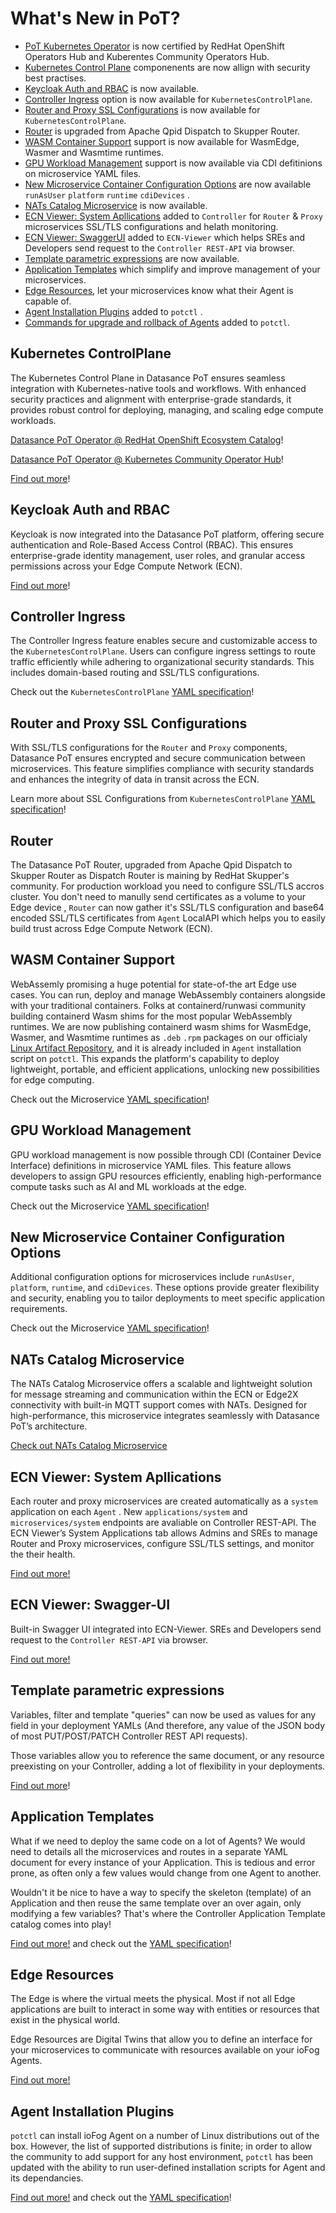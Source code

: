 # What's New in PoT?
- [PoT Kubernetes Operator](../reference-potctl/reference-control-plane) is now certified by RedHat OpenShift Operators Hub and Kuberentes Community Operators Hub.
- [Kubernetes Control Plane](../reference-potctl/reference-control-plane) componenents are now allign with security best practises.
- [Keycloak Auth and RBAC](../platform-iam/introduction) is now available.
- [Controller Ingress](../reference-potctl/reference-control-plane) option is now available for `KubernetesControlPlane`.
- [Router and Proxy SSL Configurations](../reference-potctl/reference-control-plane) is now available for `KubernetesControlPlane`.
- [Router](../getting-started/core-concepts) is upgraded from Apache Qpid Dispatch to Skupper Router.
- [WASM Container Support](../reference-potctl/reference-application) support is now available for WasmEdge, Wasmer and Wasmtime runtimes.
- [GPU Workload Management](../reference-potctl/reference-application) support is now available via CDI defitinions on microservice YAML files.
- [New Microservice Container Configuration Options](../reference-potctl/reference-application) are now available `runAsUser` `platform` `runtime` `cdiDevices` .
- [NATs Catalog Microservice](../reference-microserivces-catalog/nats) is now available.
- [ECN Viewer: System Apllications](../reference-controller/ecn-viewer) added to `Controller` for `Router` & `Proxy` microservices SSL/TLS configurations and helath monitoring.
- [ECN Viewer: SwaggerUI](../reference-controller/ecn-viewer) added to `ECN-Viewer` which helps SREs and Developers send request to the `Controller REST-API` via browser.
- [Template parametric expressions](../reference-potctl/reference-template-engine) are now available.
- [Application Templates](../applications/application-templates) which simplify and improve management of your microservices.
- [Edge Resources](../agent-management/edge-resources), let your microservices know what their Agent is capable of.
- [Agent Installation Plugins](../platform-deployment/setup-your-agents) added to `potctl` .
- [Commands for upgrade and rollback of Agents](../agent-management/upgrade-rollback) added to `potctl`.


## Kubernetes ControlPlane

The Kubernetes Control Plane in Datasance PoT ensures seamless integration with Kubernetes-native tools and workflows. With enhanced security practices and alignment with enterprise-grade standards, it provides robust control for deploying, managing, and scaling edge compute workloads.

[Datasance PoT Operator @ RedHat OpenShift Ecosystem Catalog](https://catalog.redhat.com/software/container-stacks/detail/6724b139a54bac7986f20494)!

[Datasance PoT Operator @ Kubernetes Community Operator Hub](https://operatorhub.io/operator/datasance-pot-operator)!

[Find out more](../reference-potctl/reference-control-plane)!

## Keycloak Auth and RBAC

Keycloak is now integrated into the Datasance PoT platform, offering secure authentication and Role-Based Access Control (RBAC). This ensures enterprise-grade identity management, user roles, and granular access permissions across your Edge Compute Network (ECN).

[Find out more](../platform-iam/introduction)!

## Controller Ingress

The Controller Ingress feature enables secure and customizable access to the `KubernetesControlPlane`. Users can configure ingress settings to route traffic efficiently while adhering to organizational security standards. This includes domain-based routing and SSL/TLS configurations.

Check out the `KubernetesControlPlane` [YAML specification](../reference-potctl/reference-control-plane)!

## Router and Proxy SSL Configurations

With SSL/TLS configurations for the `Router` and `Proxy` components, Datasance PoT ensures encrypted and secure communication between microservices. This feature simplifies compliance with security standards and enhances the integrity of data in transit across the ECN.

Learn more about SSL Configurations from `KubernetesControlPlane` [YAML specification](../reference-potctl/reference-control-plane)!

## Router

The Datasance PoT Router, upgraded from Apache Qpid Dispatch to Skupper Router as Dispatch Router is maining by RedHat Skupper's community. 
For production workload you need to configure SSL/TLS accros cluster. You don't need to manully send  certificates as a volume to your Edge device , `Router` can now gather it's SSL/TLS configuration and base64 encoded SSL/TLS certificates from `Agent` LocalAPI which helps you to easily build trust across Edge Compute Network (ECN).

## WASM Container Support

WebAssemly promising a huge potential for state-of-the art Edge use cases. You can run, deploy and manage  WebAssembly containers alongside with your traditional containers. Folks at containerd/runwasi community building containerd Wasm shims for the most popular WebAssembly runtimes. We are now publishing containerd wasm shims for WasmEdge, Wasmer, and Wasmtime runtimes as  `.deb` `.rpm` packages on our officialy [Linux Artifact Repository](https://downloads.datasance.com), and it is already included in `Agent` installation script on `potctl`. This expands the platform's capability to deploy lightweight, portable, and efficient applications, unlocking new possibilities for edge computing.

Check out the Microservice [YAML specification](../reference-potctl/reference-application)!

## GPU Workload Management

GPU workload management is now possible through CDI (Container Device Interface) definitions in microservice YAML files. This feature allows developers to assign GPU resources efficiently, enabling high-performance compute tasks such as AI and ML workloads at the edge.

Check out the Microservice [YAML specification](../reference-potctl/reference-application)!

## New Microservice Container Configuration Options

Additional configuration options for microservices include `runAsUser`, `platform`, `runtime`, and `cdiDevices`. These options provide greater flexibility and security, enabling you to tailor deployments to meet specific application requirements.

Check out the Microservice [YAML specification](../reference-potctl/reference-application)!

## NATs Catalog Microservice

The NATs Catalog Microservice offers a scalable and lightweight solution for message streaming and communication within the ECN or Edge2X connectivity with built-in MQTT support comes with NATs. Designed for high-performance, this microservice integrates seamlessly with Datasance PoT’s architecture.

[Check out NATs Catalog Microservice](../reference-microserivces-catalog/nats)

## ECN Viewer: System Apllications

Each router and proxy microservices are created automatically as a `system` application on each `Agent` . New `applications/system` and `microservices/system` endpoints are avaliable on Controller REST-API. The ECN Viewer’s System Applications tab allows Admins and SREs to manage Router and Proxy microservices, configure SSL/TLS settings, and monitor the their health.

[Find out more!](../reference-controller/ecn-viewer)

## ECN Viewer: Swagger-UI

Built-in Swagger UI integrated into ECN-Viewer. SREs and Developers send request to the `Controller REST-API` via browser.

[Find out more!](../reference-controller/ecn-viewer)

## Template parametric expressions

Variables, filter and template "queries" can now be used as values for any field in your deployment YAMLs (And therefore, any value of the JSON body of most PUT/POST/PATCH Controller REST API requests).

Those variables allow you to reference the same document, or any resource preexisting on your Controller, adding a lot of flexibility in your deployments.

[Find out more](../reference-potctl/reference-template-engine)!

## Application Templates

What if we need to deploy the same code on a lot of Agents? We would need to details all the microservices and routes in a separate YAML document for every instance of your Application. This is tedious and error prone, as often only a few values would change from one Agent to another.

Wouldn't it be nice to have a way to specify the skeleton (template) of an Application and then reuse the same template over an over again, only modifying a few variables? That's where the Controller Application Template catalog comes into play!

[Find out more!](../applications/application-templates) and check out the [YAML specification](../reference-potctl/reference-application-template)!

## Edge Resources

The Edge is where the virtual meets the physical. Most if not all Edge applications are built to interact in some way with entities or resources that exist in the physical world.

Edge Resources are Digital Twins that allow you to define an interface for your microservices to communicate with resources available on your ioFog Agents.

[Find out more!](../agent-management/edge-resources)

## Agent Installation Plugins

`potctl` can install ioFog Agent on a number of Linux distributions out of the box. However, the list of supported distributions is finite; in order to allow the community to add support for any host environment, `potctl` has been updated with the ability to run user-defined installation scripts for Agent and its dependancies.

[Find out more!](../platform-deployment/setup-your-agents) and check out the [YAML specification](../reference-potctl/reference-agent)!





<EditPageAdmonition />

